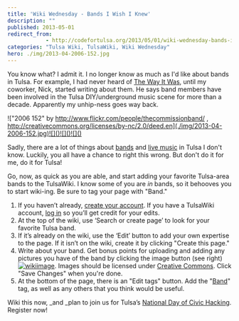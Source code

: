 ```yaml
---
title: 'Wiki Wednesday - Bands I Wish I Knew'
description: ""
published: 2013-05-01
redirect_from: 
            - http://codefortulsa.org/2013/05/01/wiki-wednesday-bands-i-wish-i-knew/
categories: "Tulsa Wiki, TulsaWiki, Wiki Wednesday"
hero: ./img/2013-04-2006-152.jpg
---
```

You know what? I admit it. I no longer know as much as I'd like about bands in Tulsa. For example, I had never heard of [The Way It Was](http://www.tulsawiki.org/The_Way_It_Was "The Way It Was"), until my coworker, Nick, started writing about them. He says band members have been involved in the Tulsa DIY/underground music scene for more than a decade. Apparently my unhip-ness goes way back.

!["2006 152" by http://www.flickr.com/people/thecommissionband/ , http://creativecommons.org/licenses/by-nc/2.0/deed.en](./img/2013-04-2006-152.jpg)![]()![]()![]()

Sadly, there are a lot of things about [bands](http://www.tulsawiki.org/tags/band "TulsaWiki Band Tag") and [live music](http://www.tulsawiki.org/tags/livemusic "TulsaWiki Live Music") in Tulsa I don't know. Luckily, you all have a chance to right this wrong. But don't do it for me, do it for Tulsa!

Go, now, as quick as you are able, and start adding your favorite Tulsa-area bands to the TulsaWiki. I know some of you are _in_ bands, so it behooves you to start wiki-ing. Be sure to tag your page with "Band."

1. If you haven’t already, [create your account](http://www.tulsawiki.org/Users/register/ "Create a TulsaWiki account"). If you have a TulsaWiki account, [log in](http://www.tulsawiki.org/Users/login/ "TulsaWiki login") so you’ll get credit for your edits.
2. At the top of the wiki, use ‘Search or create page’ to look for your favorite Tulsa band.
3. If it’s already on the wiki, use the ‘Edit’ button to add your own expertise to the page. If it isn’t on the wiki, create it by clicking "Create this page."
4. Write about your band. Get bonus points for uploading and adding any pictures you have of the band by clicking the image button (see right) [![wikiimage](http://codefortulsa.files.wordpress.com/2013/04/wikiimage1.png)](./img/2013-04-wikiimage1.png). Images should be licensed under [Creative Commons](http://creativecommons.org/licenses/by/3.0/ "Creative Commons"). Click "Save Changes" when you're done.
5. At the bottom of the page, there is an "Edit tags" button. Add the "[Band](http://www.tulsawiki.org/tags/band "TulsaWiki band tag")" tag, as well as any others that you think would be useful.

Wiki this now, \_and \_plan to join us for Tulsa’s [National Day of Civic Hacking](https://ndochtulsa.eventbrite.com/ "NDOCH  registration"). Register now!
